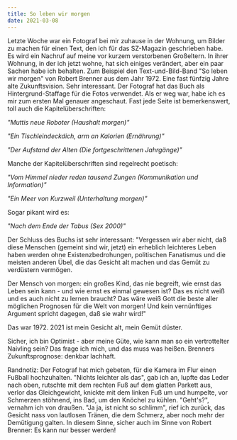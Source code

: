 ```yaml
---
title: So leben wir morgen
date: 2021-03-08
---
```

Letzte Woche war ein Fotograf bei mir zuhause in der Wohnung, um Bilder zu machen für einen Text, den ich für das SZ-Magazin geschrieben habe. Es wird ein Nachruf auf meine vor kurzem verstorbenen Großeltern. In ihrer Wohnung, in der ich jetzt wohne, hat sich einiges verändert, aber ein paar Sachen habe ich behalten. Zum Beispiel den Text-und-Bild-Band "So leben wir morgen" von Robert Brenner aus dem Jahr 1972. Eine fast fünfzig Jahre alte Zukunftsvision. Sehr interessant. Der Fotograf hat das Buch als Hintergrund-Staffage für die Fotos verwendet. Als er weg war, habe ich es mir zum ersten Mal genauer angeschaut. Fast jede Seite ist bemerkenswert, toll auch die Kapitelüberschriften:

*"Muttis neue Roboter (Haushalt morgen)"*

*"Ein Tischleindeckdich, arm an Kalorien (Ernährung)"*

*"Der Aufstand der Alten (Die fortgeschrittenen Jahrgänge)"*

Manche der Kapitelüberschriften sind regelrecht poetisch:

*"Vom Himmel nieder reden tausend Zungen (Kommunikation und Information)"*

*"Ein Meer von Kurzweil (Unterhaltung morgen)"*

Sogar pikant wird es:

*"Nach dem Ende der Tabus (Sex 2000)"*

Der Schluss des Buchs ist sehr interessant: "Vergessen wir aber nicht, daß diese Menschen (gemeint sind wir, jetzt) ein erheblich leichteres Leben haben werden ohne Existenzbedrohungen, politischen Fanatismus und die meisten anderen Übel, die das Gesicht alt machen und das Gemüt zu verdüstern vermögen.

Der Mensch von morgen: ein großes Kind, das nie begreift, wie ernst das Leben sein kann - und wie ernst es einmal gewesen ist? Das es nicht weiß und es auch nicht zu lernen braucht? Das wäre weiß Gott die beste aller möglichen Prognosen für die Welt von morgen! Und kein vernünftiges Argument spricht dagegen, daß sie wahr wird!"

Das war 1972. 2021 ist mein Gesicht alt, mein Gemüt düster. 

Sicher, ich bin Optimist - aber meine Güte, wie kann man so ein vertrottelter Naivling sein? Das frage ich mich, und das muss was heißen. Brenners Zukunftsprognose: denkbar lachhaft.

Randnotiz: Der Fotograf hat mich gebeten, für die Kamera im Flur einen Fußball hochzuhalten. "Nichts leichter als das", gab ich an, lupfte das Leder nach oben, rutschte mit dem rechten Fuß auf dem glatten Parkett aus, verlor das Gleichgewicht, knickte mit dem linken Fuß um und humpelte, vor Schmerzen stöhnend, ins Bad, um den Knöchel zu kühlen. "Geht's?", vernahm ich von draußen. "Ja ja, ist nicht so schlimm", rief ich zurück, das Gesicht nass von lautlosen Tränen, die dem Schmerz, aber noch mehr der Demütigung galten. In diesem Sinne, sicher auch im Sinne von Robert Brenner: Es kann nur besser werden!
